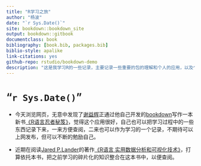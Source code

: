 --- 
title: "R学习之旅"
author: "杨波"
date: "`r Sys.Date()`"
site: bookdown::bookdown_site
output: bookdown::gitbook
documentclass: book
bibliography: [book.bib, packages.bib]
biblio-style: apalike
link-citations: yes
github-repo: rstudio/bookdown-demo
description: "这是我学习R的一些记录，主要记录一些重要的包的理解和个人的应用，以及个人结合工作编写的一些简单程序。"
---

# "`r Sys.Date()`"

* 今天浏览网页，无意中发现了[谢益辉](https://github.com/yihui)正通过他自己开发的[bookdown](https://bookdown.org/)写作一本新书[《R语言忍者秘笈》](https://bookdown.org/yihui/r-ninja/)，觉得这个应用很好，自己也可以把学习过程中的一些东西记录下来，一来方便查阅，二来也可以作为学习的一个记录，不期待可以上网发布，但可以不断的勉励自己。

* 近期在阅读[Jared P.Lander](http://www.jaredlander.com/)的著作[《R语言 实用数据分析和可视化技术》](http://www.jaredlander.com/r-for-everyone/)，打算依托本书，把之前学习的碎片化的知识整合在这本书中，以便查阅。
